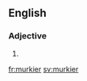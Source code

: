 ==English==

===Adjective===
{{head|en}}

# {{en-comparative of|murky}}

[[fr:murkier]]
[[sv:murkier]]